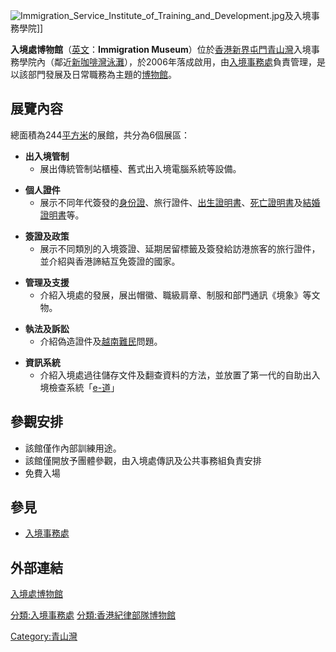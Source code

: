 {{coord|22|22|33.50|N|113|59|12.10|E|type:landmark|display=title}}

[[File:Immigration_Service_Institute_of_Training_and_Development.jpg|right]]及入境事務學院]]

'''入境處博物館'''（[[英文|英文]]：'''Immigration Museum'''）位於[[香港|香港]][[新界|新界]][[屯門|屯門]][[青山灣|青山灣]]入境事務學院內（鄰近[[新咖啡灣泳灘|新咖啡灣泳灘]]），於2006年落成啟用，由[[入境事務處|入境事務處]]負責管理，是以該部門發展及日常職務為主題的[[博物館|博物館]]。

==展覽內容==
總面積為244[[平方米|平方米]]的展館，共分為6個展區：

*'''出入境管制'''
**展出傳統管制站櫃檯、舊式出入境電腦系統等設備。

*'''個人證件'''
**展示不同年代簽發的[[身份證|身份證]]、旅行證件、[[出生證明書|出生證明書]]、[[死亡證明書|死亡證明書]]及[[結婚證明書|結婚證明書]]等。

*'''簽證及政策'''
**展示不同類別的入境簽證、延期居留標籤及簽發給訪港旅客的旅行證件，並介紹與香港諦結互免簽證的國家。

*'''管理及支援'''
**介紹入境處的發展，展出帽徽、職級肩章、制服和部門通訊《境象》等文物。

*'''執法及訴訟'''
**介紹偽造證件及[[越南難民|越南難民]]問題。

*'''資訊系統'''
**介紹入境處過往儲存文件及翻查資料的方法，並放置了第一代的自助出入境檢查系統「[[e-道|e-道]]」

==參觀安排==
*該館僅作內部訓練用途。
*該館僅開放予團體參觀，由入境處傳訊及公共事務組負責安排
*免費入場

==參見==
*[[入境事務處|入境事務處]]

==外部連結==
[https://web.archive.org/web/20100131160303/http://www.immd.gov.hk/chtml/museum.htm 入境處博物館]

{{香港博物館}}
{{HK-cultsport-stub}}

[[分類:入境事務處|分類:入境事務處]]
[[Category:青山灣|Category:青山灣]]
[[分類:香港紀律部隊博物館|分類:香港紀律部隊博物館]]